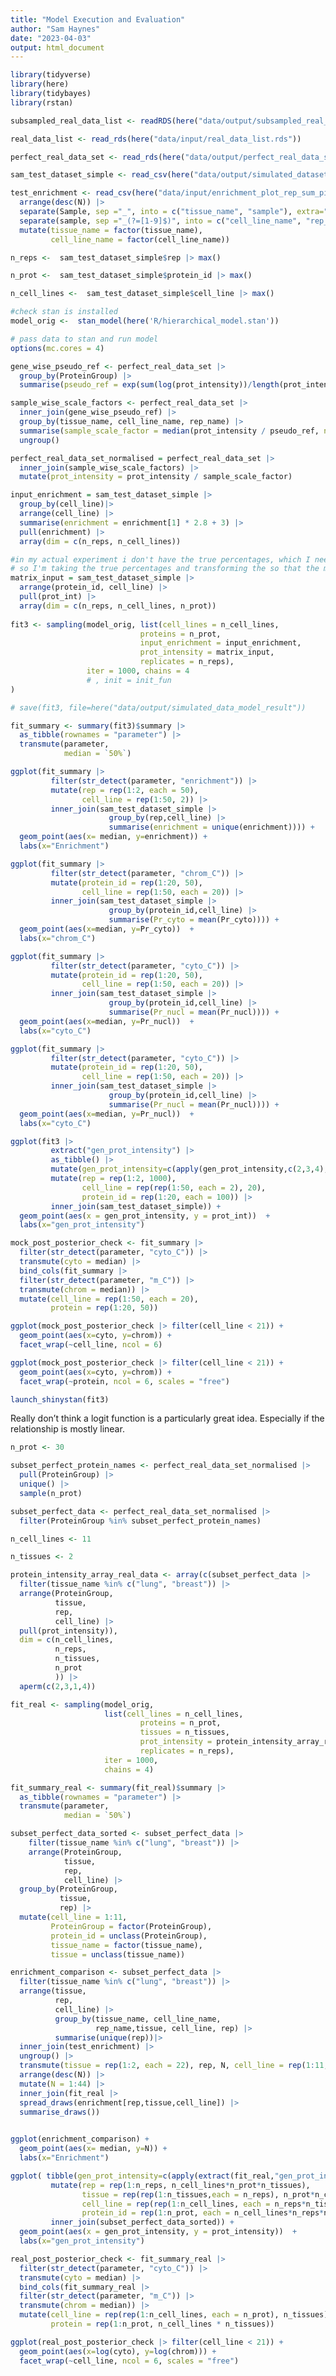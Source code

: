 ```yaml
---
title: "Model Execution and Evaluation"
author: "Sam Haynes"
date: "2023-04-03"
output: html_document
---
```


```r
library(tidyverse)
library(here)
library(tidybayes)
library(rstan)

subsampled_real_data_list <- readRDS(here("data/output/subsampled_real_data_list.rds"))

real_data_list <- read_rds(here("data/input/real_data_list.rds"))

perfect_real_data_set <- read_rds(here("data/output/perfect_real_data_set.rds"))

sam_test_dataset_simple <- read_csv(here("data/output/simulated_dataset.csv"))

test_enrichment <- read_csv(here("data/input/enrichment_plot_rep_sum_piv.csv")) |>
  arrange(desc(N)) |>
  separate(Sample, sep ="_", into = c("tissue_name", "sample"), extra="merge") |>
  separate(sample, sep ="_(?=[1-9]$)", into = c("cell_line_name", "rep_name")) |>
  mutate(tissue_name = factor(tissue_name),
         cell_line_name = factor(cell_line_name))

n_reps <-  sam_test_dataset_simple$rep |> max()

n_prot <-  sam_test_dataset_simple$protein_id |> max()

n_cell_lines <-  sam_test_dataset_simple$cell_line |> max()

#check stan is installed
model_orig <-  stan_model(here('R/hierarchical_model.stan'))

# pass data to stan and run model
options(mc.cores = 4)
```

```r
gene_wise_pseudo_ref <- perfect_real_data_set |>
  group_by(ProteinGroup) |>
  summarise(pseudo_ref = exp(sum(log(prot_intensity))/length(prot_intensity)))

sample_wise_scale_factors <- perfect_real_data_set |>
  inner_join(gene_wise_pseudo_ref) |>
  group_by(tissue_name, cell_line_name, rep_name) |>
  summarise(sample_scale_factor = median(prot_intensity / pseudo_ref, na.rm = TRUE)) |>
  ungroup()

perfect_real_data_set_normalised = perfect_real_data_set |>
  inner_join(sample_wise_scale_factors) |>
  mutate(prot_intensity = prot_intensity / sample_scale_factor)
```

```r


input_enrichment = sam_test_dataset_simple |>
  group_by(cell_line)|>
  arrange(cell_line) |>
  summarise(enrichment = enrichment[1] * 2.8 + 3) |>
  pull(enrichment) |>
  array(dim = c(n_reps, n_cell_lines))

#in my actual experiment i don't have the true percentages, which I need to estimate
# so I'm taking the true percentages and transforming the so that the model needs to find the original percentages of the simulation
matrix_input = sam_test_dataset_simple |>
  arrange(protein_id, cell_line) |>
  pull(prot_int) |>
  array(dim = c(n_reps, n_cell_lines, n_prot))
  
fit3 <- sampling(model_orig, list(cell_lines = n_cell_lines,
                             proteins = n_prot,
                             input_enrichment = input_enrichment,
                             prot_intensity = matrix_input,
                             replicates = n_reps), 
                 iter = 1000, chains = 4
                 # , init = init_fun
)

# save(fit3, file=here("data/output/simulated_data_model_result"))
```

```r
fit_summary <- summary(fit3)$summary |> 
  as_tibble(rownames = "parameter") |>
  transmute(parameter,
            median = `50%`)

ggplot(fit_summary |> 
         filter(str_detect(parameter, "enrichment")) |>
         mutate(rep = rep(1:2, each = 50),
                cell_line = rep(1:50, 2)) |>
         inner_join(sam_test_dataset_simple |> 
                      group_by(rep,cell_line) |> 
                      summarise(enrichment = unique(enrichment)))) +
  geom_point(aes(x= median, y=enrichment)) +
  labs(x="Enrichment")

ggplot(fit_summary |> 
         filter(str_detect(parameter, "chrom_C")) |>
         mutate(protein_id = rep(1:20, 50),
                cell_line = rep(1:50, each = 20)) |>
         inner_join(sam_test_dataset_simple |> 
                      group_by(protein_id,cell_line) |> 
                      summarise(Pr_cyto = mean(Pr_cyto)))) +
  geom_point(aes(x=median, y=Pr_cyto))  +
  labs(x="chrom_C")

ggplot(fit_summary |> 
         filter(str_detect(parameter, "cyto_C")) |>
         mutate(protein_id = rep(1:20, 50),
                cell_line = rep(1:50, each = 20)) |>
         inner_join(sam_test_dataset_simple |> 
                      group_by(protein_id,cell_line) |> 
                      summarise(Pr_nucl = mean(Pr_nucl)))) +
  geom_point(aes(x=median, y=Pr_nucl))  +
  labs(x="cyto_C")

ggplot(fit_summary |> 
         filter(str_detect(parameter, "cyto_C")) |>
         mutate(protein_id = rep(1:20, 50),
                cell_line = rep(1:50, each = 20)) |>
         inner_join(sam_test_dataset_simple |> 
                      group_by(protein_id,cell_line) |> 
                      summarise(Pr_nucl = mean(Pr_nucl)))) +
  geom_point(aes(x=median, y=Pr_nucl))  +
  labs(x="cyto_C")

ggplot(fit3 |> 
         extract("gen_prot_intensity") |>
         as_tibble() |>
         mutate(gen_prot_intensity=c(apply(gen_prot_intensity,c(2,3,4),median))) |>
         mutate(rep = rep(1:2, 1000),
                cell_line = rep(rep(1:50, each = 2), 20),
                protein_id = rep(1:20, each = 100)) |>
         inner_join(sam_test_dataset_simple)) +
  geom_point(aes(x = gen_prot_intensity, y = prot_int))  +
  labs(x="gen_prot_intensity")

mock_post_posterior_check <- fit_summary |> 
  filter(str_detect(parameter, "cyto_C")) |>
  transmute(cyto = median) |>
  bind_cols(fit_summary |> 
  filter(str_detect(parameter, "m_C")) |>
  transmute(chrom = median)) |>
  mutate(cell_line = rep(1:50, each = 20),
         protein = rep(1:20, 50))

ggplot(mock_post_posterior_check |> filter(cell_line < 21)) +
  geom_point(aes(x=cyto, y=chrom)) +
  facet_wrap(~cell_line, ncol = 6)

ggplot(mock_post_posterior_check |> filter(cell_line < 21)) +
  geom_point(aes(x=cyto, y=chrom)) +
  facet_wrap(~protein, ncol = 6, scales = "free")

```

```r
launch_shinystan(fit3)
```

Really don't think a logit function is a particularly great idea. Especially if the relationship is mostly linear.

```r
n_prot <- 30

subset_perfect_protein_names <- perfect_real_data_set_normalised |> 
  pull(ProteinGroup) |>
  unique() |>
  sample(n_prot)

subset_perfect_data <- perfect_real_data_set_normalised |> 
  filter(ProteinGroup %in% subset_perfect_protein_names)

n_cell_lines <- 11

n_tissues <- 2

protein_intensity_array_real_data <- array(c(subset_perfect_data |>
  filter(tissue_name %in% c("lung", "breast")) |>
  arrange(ProteinGroup,
          tissue, 
          rep,
          cell_line) |>
  pull(prot_intensity)),
  dim = c(n_cell_lines,
          n_reps,
          n_tissues,
          n_prot
          )) |>
  aperm(c(2,3,1,4))

fit_real <- sampling(model_orig,
                     list(cell_lines = n_cell_lines,
                             proteins = n_prot,
                             tissues = n_tissues,
                             prot_intensity = protein_intensity_array_real_data,
                             replicates = n_reps),
                     iter = 1000,
                     chains = 4)


```

```r

fit_summary_real <- summary(fit_real)$summary |> 
  as_tibble(rownames = "parameter") |>
  transmute(parameter,
            median = `50%`)

subset_perfect_data_sorted <- subset_perfect_data |>
    filter(tissue_name %in% c("lung", "breast")) |>
    arrange(ProteinGroup,
            tissue, 
            rep,
            cell_line) |> 
  group_by(ProteinGroup,
           tissue, 
           rep) |> 
  mutate(cell_line = 1:11,
         ProteinGroup = factor(ProteinGroup),
         protein_id = unclass(ProteinGroup),
         tissue_name = factor(tissue_name),
         tissue = unclass(tissue_name))

enrichment_comparison <- subset_perfect_data |>
  filter(tissue_name %in% c("lung", "breast")) |>
  arrange(tissue, 
          rep,
          cell_line) |>
          group_by(tissue_name, cell_line_name,
                   rep_name,tissue, cell_line, rep) |> 
          summarise(unique(rep))|>
  inner_join(test_enrichment) |>
  ungroup() |>
  transmute(tissue = rep(1:2, each = 22), rep, N, cell_line = rep(1:11, 4)) |>
  arrange(desc(N)) |>
  mutate(N = 1:44) |>
  inner_join(fit_real |> 
  spread_draws(enrichment[rep,tissue,cell_line]) |>
  summarise_draws())
  

ggplot(enrichment_comparison) +
  geom_point(aes(x= median, y=N)) +
  labs(x="Enrichment")

ggplot( tibble(gen_prot_intensity=c(apply(extract(fit_real,"gen_prot_intensity")$gen_prot_intensity,c(2,3,4,5),median))) |>
         mutate(rep = rep(1:n_reps, n_cell_lines*n_prot*n_tissues),
                tissue = rep(rep(1:n_tissues,each = n_reps), n_prot*n_cell_lines),
                cell_line = rep(rep(1:n_cell_lines, each = n_reps*n_tissues), n_prot),
                protein_id = rep(1:n_prot, each = n_cell_lines*n_reps*n_tissues)) |>
         inner_join(subset_perfect_data_sorted)) +
  geom_point(aes(x = gen_prot_intensity, y = prot_intensity))  +
  labs(x="gen_prot_intensity")

real_post_posterior_check <- fit_summary_real |> 
  filter(str_detect(parameter, "cyto_C")) |>
  transmute(cyto = median) |>
  bind_cols(fit_summary_real |> 
  filter(str_detect(parameter, "m_C")) |>
  transmute(chrom = median)) |>
  mutate(cell_line = rep(rep(1:n_cell_lines, each = n_prot), n_tissues),
         protein = rep(1:n_prot, n_cell_lines * n_tissues))

ggplot(real_post_posterior_check |> filter(cell_line < 21)) +
  geom_point(aes(x=log(cyto), y=log(chrom))) +
  facet_wrap(~cell_line, ncol = 6, scales = "free")
```